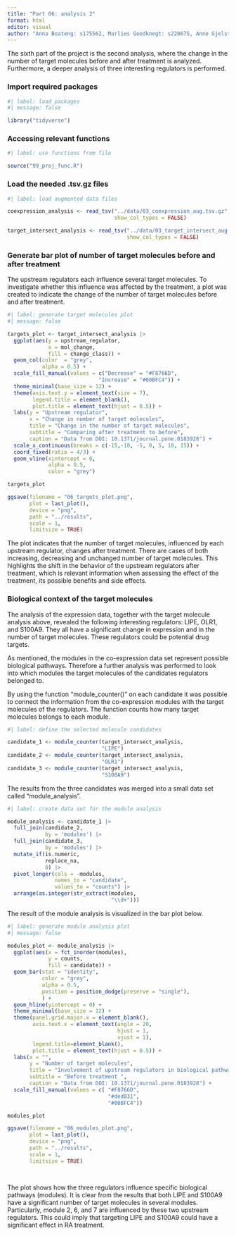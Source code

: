 ```yaml
---
title: "Part 06: analysis 2"
format: html
editor: visual
author: "Anna Boateng: s175562, Marlies Goedknegt: s220675, Anne Gjelstrup: s194530, Katja Jagd: s185395, Olivia Ronnenberg: s183359"
---
```

The sixth part of the project is the second analysis, where the change in the number of target molecules before and after treatment is analyzed. Furthermore, a deeper analysis of three interesting regulators is performed.

### Import required packages

```r
#| label: load packages
#| message: false

library("tidyverse")
```

### Accessing relevant functions

```r
#| label: use functions from file

source("99_proj_func.R")
```

### Load the needed .tsv.gz files

```r
#| label: load augmented data files

coexpression_analysis <- read_tsv("../data/03_coexpression_aug.tsv.gz",
                                  show_col_types = FALSE)

target_intersect_analysis <- read_tsv("../data/03_target_intersect_aug.tsv.gz",
                                      show_col_types = FALSE)
```

### Generate bar plot of number of target molecules before and after treatment

The upstream regulators each influence several target molecules. To investigate whether this influence was affected by the treatment, a plot was created to indicate the change of the number of target molecules before and after treatment.

```r
#| label: generate target molecules plot
#| message: false

targets_plot <- target_intersect_analysis |> 
  ggplot(aes(y = upstream_regulator,
             x = mol_change,
             fill = change_class)) +
  geom_col(color  = "grey", 
           alpha = 0.5) +
  scale_fill_manual(values = c("Decrease" = "#F8766D",
                             "Increase" = "#00BFC4")) +
  theme_minimal(base_size = 12) +
  theme(axis.text.y = element_text(size = 7),
        legend.title = element_blank(),
        plot.title = element_text(hjust = 0.5)) +
  labs(y = "Upstream regulator",
       x = "Change in number of target molecules",
       title = "Change in the number of target molecules",
       subtitle = "Comparing after treatment to before",
       caption = "Data from DOI: 10.1371/journal.pone.0183928") + 
  scale_x_continuous(breaks = c(-15,-10, -5, 0, 5, 10, 15)) +
  coord_fixed(ratio = 4/3) + 
  geom_vline(xintercept = 0,
             alpha = 0.5,
             color = "grey")

targets_plot

ggsave(filename = "06_targets_plot.png",
       plot = last_plot(),
       device = "png",
       path = "../results",
       scale = 1,
       limitsize = TRUE)


```

The plot indicates that the number of target molecules, influenced by each upstream regulator, changes after treatment. There are cases of both increasing, decreasing and unchanged number of target molecules. This highlights the shift in the behavior of the upstream regulators after treatment, which is relevant information when assessing the effect of the treatment, its possible benefits and side effects.

### Biological context of the target molecules

The analysis of the expression data, together with the target molecule analysis above, revealed the following interesting regulators: LIPE, OLR1, and S100A9. They all have a significant change in expression and in the number of target molecules. These regulators could be potential drug targets.

As mentioned, the modules in the co-expression data set represent possible biological pathways. Therefore a further analysis was performed to look into which modules the target molecules of the candidates regulators belonged to.

By using the function "module_counter()" on each candidate it was possible to connect the information from the co-expression modules with the target molecules of the regulators. The function counts how many target molecules belongs to each module.

```r
#| label: define the selected molecule candidates

candidate_1 <- module_counter(target_intersect_analysis, 
                              "LIPE")
candidate_2 <- module_counter(target_intersect_analysis, 
                              "OLR1")
candidate_3 <- module_counter(target_intersect_analysis, 
                              "S100A9")
```

The results from the three candidates was merged into a small data set called "module_analysis".

```r
#| label: create data set for the module analysis

module_analysis <- candidate_1 |> 
  full_join(candidate_2,
            by = 'modules') |> 
  full_join(candidate_3,
            by = 'modules') |> 
  mutate_if(is.numeric,
            replace_na,
            0) |> 
  pivot_longer(cols = -modules,
               names_to = "candidate",
               values_to = "counts") |> 
  arrange(as.integer(str_extract(modules, 
                                 "\\d+")))
```

The result of the module analysis is visualized in the bar plot below.

```r
#| label: generate module analysis plot
#| message: false

modules_plot <- module_analysis |>
  ggplot(aes(x = fct_inorder(modules), 
             y = counts, 
             fill = candidate)) +
  geom_bar(stat = "identity",
           color = "grey",
           alpha = 0.5,
           position = position_dodge(preserve = "single"),
           ) +
  geom_hline(yintercept = 0) + 
  theme_minimal(base_size = 12) +
  theme(panel.grid.major.x = element_blank(),
        axis.text.x = element_text(angle = 20,
                                   hjust = 1,
                                   vjust = 1),
        legend.title=element_blank(),
        plot.title = element_text(hjust = 0.5)) +
  labs(x = "",
       y = "Number of target molecules",
       title = "Involvement of upstream regulators in biological pathways (modules)",
       subtitle = "Before treatment ",
       caption = "Data from DOI: 10.1371/journal.pone.0183928") +
  scale_fill_manual(values = c( "#F8766D",
                                "#ded031",
                                "#00BFC4")) 

modules_plot

ggsave(filename = "06_modules_plot.png",
       plot = last_plot(),
       device = "png",
       path = "../results",
       scale = 1,
       limitsize = TRUE)
               
                    
```

The plot shows how the three regulators influence specific biological pathways (modules). It is clear from the results that both LIPE and S100A9 have a significant number of target molecules in several modules. Particularly, module 2, 6, and 7 are influenced by these two upstream regulators. This could imply that targeting LIPE and S100A9 could have a significant effect in RA treatment.
